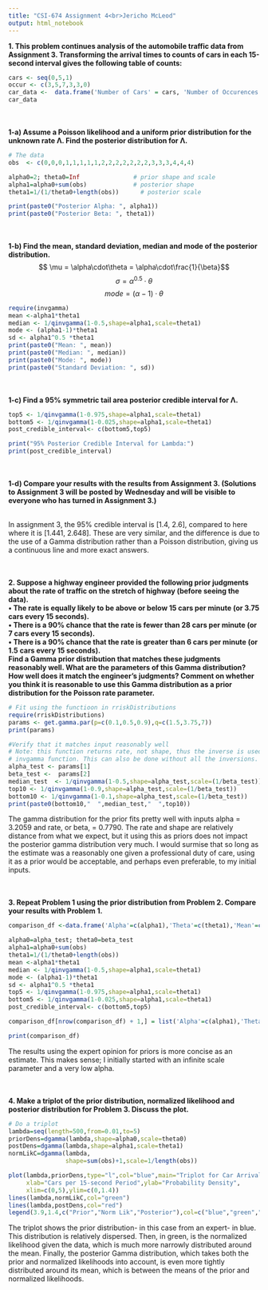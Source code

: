 ```yaml
---
title: "CSI-674 Assignment 4<br>Jericho McLeod"
output: html_notebook
---
```




<b>1. This problem continues analysis of the automobile traffic data from Assignment 3. Transforming the arrival times to counts of cars in each 15-second interval gives the following table of counts:</b><br>

```r
cars <- seq(0,5,1)
occur <- c(3,5,7,3,3,0)
car_data <-  data.frame('Number of Cars' = cars, 'Number of Occurences'  = occur)
car_data
```


<br><br><b>1-a) Assume a Poisson likelihood and a uniform prior distribution for the unknown rate Λ. Find the posterior distribution for Λ.</b>
    
```r

# The data
obs  <- c(0,0,0,1,1,1,1,1,2,2,2,2,2,2,2,3,3,3,4,4,4)

alpha0=2; theta0=Inf               # prior shape and scale
alpha1=alpha0+sum(obs)             # posterior shape
theta1=1/(1/theta0+length(obs))      # posterior scale

print(paste0("Posterior Alpha: ", alpha1))
print(paste0("Posterior Beta: ", theta1))
```
<br><br><b>1-b) Find the mean, standard deviation, median and mode of the posterior distribution.</b><br>
$$ \mu = \alpha\cdot\theta = \alpha\cdot\frac{1}{\beta}$$
$$ \sigma = \alpha^{0.5} \cdot\theta$$
$$ mode = (\alpha-1) \cdot \theta$$

```r
require(invgamma)
mean <-alpha1*theta1
median <- 1/qinvgamma(1-0.5,shape=alpha1,scale=theta1)
mode <- (alpha1-1)*theta1
sd <- alpha1^0.5 *theta1
print(paste0("Mean: ", mean))
print(paste0("Median: ", median))
print(paste0("Mode: ", mode))
print(paste0("Standard Deviation: ", sd))
```
<br><br><b>1-c) Find a 95% symmetric tail area posterior credible interval for Λ.</b>
```r

top5 <- 1/qinvgamma(1-0.975,shape=alpha1,scale=theta1)
bottom5 <- 1/qinvgamma(1-0.025,shape=alpha1,scale=theta1)
post_credible_interval<- c(bottom5,top5)

print("95% Posterior Credible Interval for Lambda:")
print(post_credible_interval)
```
<br><br><b>1-d) Compare your results with the results from Assignment 3. (Solutions to Assignment 3 will be
    posted by Wednesday and will be visible to everyone who has turned in Assignment 3.)</b><br><br>
    
In assignment 3,  the 95% credible interval is [1.4, 2.6], compared to here where it is [1.441, 2.648]. These are very similar, and the difference is due to the use of a Gamma distribution rather than a Poisson distribution, giving us a continuous line and more exact answers. 

<br><br><b>2. Suppose a highway engineer provided the following prior judgments about the rate of traffic on the stretch of highway (before seeing the data).<br>
• The rate is equally likely to be above or below 15 cars per minute (or 3.75 cars every 15 seconds).<br>
• There is a 90% chance that the rate is fewer than 28 cars per minute (or 7 cars every 15 seconds).<br>
• There is a 90% chance that the rate is greater than 6 cars per minute (or 1.5 cars every 15 seconds).<br>
Find a Gamma prior distribution that matches these judgments reasonably well. What are the parameters of this Gamma distribution? How well does it match the engineer’s judgments? Comment on whether you think it is reasonable to use this Gamma distribution as a prior distribution for the Poisson rate parameter.</b>
```r
# Fit using the functioon in rriskDistributions
require(rriskDistributions)
params <- get.gamma.par(p=c(0.1,0.5,0.9),q=c(1.5,3.75,7))
print(params)

#Verify that it matches input reasonably well
# Note: this function returns rate, not shape, thus the inverse is used in the previously used
# invgamma function. This can also be done without all the inversions.
alpha_test <- params[1]
beta_test <-  params[2]
median_test  <- 1/qinvgamma(1-0.5,shape=alpha_test,scale=(1/beta_test))
top10 <- 1/qinvgamma(1-0.9,shape=alpha_test,scale=(1/beta_test))
bottom10 <- 1/qinvgamma(1-0.1,shape=alpha_test,scale=(1/beta_test))
print(paste0(bottom10,"  ",median_test,"  ",top10))
```

The gamma distribution for the prior fits pretty well with inputs alpha = 3.2059 and rate, or beta, = 0.7790. The rate and shape are relatively distance from what we expect, but it using this as priors does not impact the posterior gamma distribution very much. I would surmise that so long as the estimate was a reasonably one given a professional duty of care, using it as a prior would be acceptable, and perhaps even preferable, to my initial inputs. 

<br><br><b>3. Repeat Problem 1 using the prior distribution from Problem 2. Compare your results with Problem 1.</b>
```r
comparison_df <-data.frame('Alpha'=c(alpha1),'Theta'=c(theta1),'Mean'=c(mean),'Median'=median,'Mode'=mode,'Standard Deviation'=sd,'95% Cred Interval-Lower'=c(bottom5),'95% Cred Interval-Upper'=c(top5))

alpha0=alpha_test; theta0=beta_test
alpha1=alpha0+sum(obs) 
theta1=1/(1/theta0+length(obs))
mean <-alpha1*theta1
median <- 1/qinvgamma(1-0.5,shape=alpha1,scale=theta1)
mode <- (alpha1-1)*theta1
sd <- alpha1^0.5 *theta1
top5 <- 1/qinvgamma(1-0.975,shape=alpha1,scale=theta1)
bottom5 <- 1/qinvgamma(1-0.025,shape=alpha1,scale=theta1)
post_credible_interval<- c(bottom5,top5)

comparison_df[nrow(comparison_df) + 1,] = list('Alpha'=c(alpha1),'Theta'=c(theta1),'Mean'=c(mean),'Median'=median,'Mode'=mode,'Standard Deviation'=sd,'95% Cred Interval-Lower'=c(bottom5),'95% Cred Interval-Upper'=c(top5))

print(comparison_df)
```
The results using the expert opinion for priors is more concise as an estimate. This makes sense; I initially started with an infinite scale parameter and a very low alpha. 

<br><br><b>4. Make a triplot of the prior distribution, normalized likelihood and posterior distribution for Problem 3. Discuss the plot.</b>
```r
# Do a triplot
lambda=seq(length=500,from=0.01,to=5)
priorDens=dgamma(lambda,shape=alpha0,scale=theta0) 
postDens=dgamma(lambda,shape=alpha1,scale=theta1) 
normLikC=dgamma(lambda,
                shape=sum(obs)+1,scale=1/length(obs))    

plot(lambda,priorDens,type="l",col="blue",main="Triplot for Car Arrival Rates",
     xlab="Cars per 15-second Period",ylab="Probability Density",
     xlim=c(0,5),ylim=c(0,1.4))
lines(lambda,normLikC,col="green")
lines(lambda,postDens,col="red")
legend(3.9,1.4,c("Prior","Norm Lik","Posterior"),col=c("blue","green","red"),lty=c(1,1,1))
```

The triplot shows the prior distribution- in this case from an expert- in blue. This distribution is relatively dispersed. Then, in green, is the normalized likelihood given the data, which is much more narrowly distributed around the mean. Finally, the posterior Gamma distribution, which takes both the prior and normalized likelihoods into account, is even more tightly distributed around its mean, which is between the means of the prior and normalized likelihoods. 